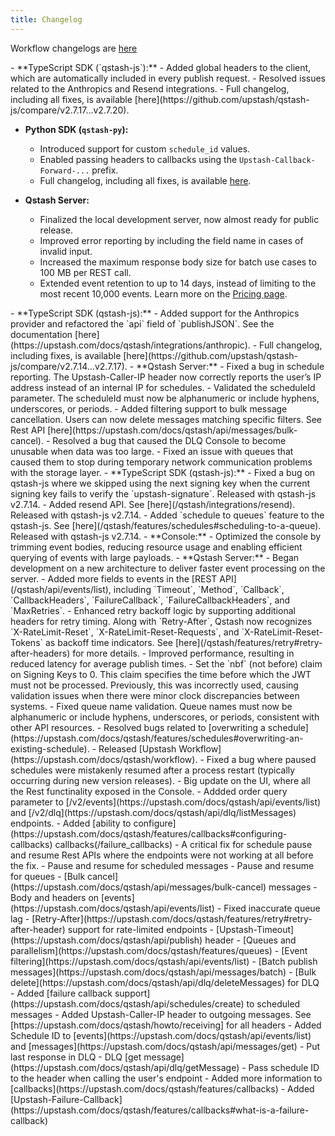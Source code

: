 ```yaml
---
title: Changelog
---
```


<Warning>Workflow changelogs are [here](/workflow/changelog)</Warning>

<Update label="December 2024">  
- **TypeScript SDK (`qstash-js`):**  
    - Added global headers to the client, which are automatically included in every publish request.  
    - Resolved issues related to the Anthropics and Resend integrations.  
    - Full changelog, including all fixes, is available [here](https://github.com/upstash/qstash-js/compare/v2.7.17...v2.7.20).  

- **Python SDK (`qstash-py`):**  
    - Introduced support for custom `schedule_id` values.  
    - Enabled passing headers to callbacks using the `Upstash-Callback-Forward-...` prefix.  
    - Full changelog, including all fixes, is available [here](https://github.com/upstash/qstash-py/compare/v2.0.0...v2.0.1).  

- **Qstash Server:**  
    - Finalized the local development server, now almost ready for public release.  
    - Improved error reporting by including the field name in cases of invalid input.  
    - Increased the maximum response body size for batch use cases to 100 MB per REST call.  
    - Extended event retention to up to 14 days, instead of limiting to the most recent 10,000 events. Learn more on the [Pricing page](https://upstash.com/pricing/qstash).  
</Update>  

<Update label="November 2024">
- **TypeScript SDK (qstash-js):**
    - Added support for the Anthropics provider and refactored the `api` field of `publishJSON`. See the documentation [here](https://upstash.com/docs/qstash/integrations/anthropic).
    - Full changelog, including fixes, is available [here](https://github.com/upstash/qstash-js/compare/v2.7.14...v2.7.17).
- **Qstash Server:**
    - Fixed a bug in schedule reporting. The Upstash-Caller-IP header now correctly reports the user’s IP address instead of an internal IP for schedules.
    - Validated the scheduleId parameter. The scheduleId must now be alphanumeric or include hyphens, underscores, or periods.
    - Added filtering support to bulk message cancellation. Users can now delete messages matching specific filters. See Rest API [here](https://upstash.com/docs/qstash/api/messages/bulk-cancel).
    - Resolved a bug that caused the DLQ Console to become unusable when data was too large.
    - Fixed an issue with queues that caused them to stop during temporary network communication problems with the storage layer.
</Update>

<Update label="October 2024">
- **TypeScript SDK (qstash-js):**
    - Fixed a bug on qstash-js where we skipped using the next signing key when the current signing key fails to verify the `upstash-signature`. Released with qstash-js v2.7.14.
    - Added resend API. See [here](/qstash/integrations/resend). Released with qstash-js v2.7.14.
    - Added `schedule to queues` feature to the qstash-js. See [here](/qstash/features/schedules#scheduling-to-a-queue). Released with qstash-js v2.7.14.
- **Console:**
    - Optimized the console by trimming event bodies, reducing resource usage and enabling efficient querying of events with large payloads.
- **Qstash Server:**
    - Began development on a new architecture to deliver faster event processing on the server.
    - Added more fields to events in the [REST API](/qstash/api/events/list), including `Timeout`, `Method`, `Callback`, `CallbackHeaders`, `FailureCallback`, `FailureCallbackHeaders`, and `MaxRetries`.
    - Enhanced retry backoff logic by supporting additional headers for retry timing. Along with `Retry-After`, Qstash now recognizes `X-RateLimit-Reset`, `X-RateLimit-Reset-Requests`, and `X-RateLimit-Reset-Tokens` as backoff time indicators. See [here](/qstash/features/retry#retry-after-headers) for more details.
</Update>

<Update label="September 2024">
- Improved performance, resulting in reduced latency for average publish times.
- Set the `nbf` (not before) claim on Signing Keys to 0. This claim specifies the time before which the JWT must not be processed. Previously, this was incorrectly used, causing validation issues when there were minor clock discrepancies between systems.
- Fixed queue name validation. Queue names must now be alphanumeric or include hyphens, underscores, or periods, consistent with other API resources.
- Resolved bugs related to  [overwriting a schedule](https://upstash.com/docs/qstash/features/schedules#overwriting-an-existing-schedule).
</Update>

<Update label="August 2024">
- Released [Upstash Workflow](https://upstash.com/docs/qstash/workflow).
- Fixed a bug where paused schedules were mistakenly resumed after a process restart (typically occurring during new version releases). 
</Update>

<Update label="July 2024">
- Big update on the UI, where all the Rest functinality exposed in the Console.
- Addded order query parameter to [/v2/events](https://upstash.com/docs/qstash/api/events/list) and [/v2/dlq](https://upstash.com/docs/qstash/api/dlq/listMessages) endpoints.
- Added [ability to configure](https://upstash.com/docs/qstash/features/callbacks#configuring-callbacks) callbacks(/failure_callbacks)
- A critical fix for schedule pause and resume Rest APIs where the endpoints were not working at all before the fix.
</Update>

<Update label="June 2024">
- Pause and resume for scheduled messages
- Pause and resume for queues
- [Bulk cancel](https://upstash.com/docs/qstash/api/messages/bulk-cancel) messages
- Body and headers on [events](https://upstash.com/docs/qstash/api/events/list) 
- Fixed inaccurate queue lag
</Update>

<Update label="May 2024">
- [Retry-After](https://upstash.com/docs/qstash/features/retry#retry-after-header) support for rate-limited endpoints
- [Upstash-Timeout](https://upstash.com/docs/qstash/api/publish) header 
</Update>

<Update label="April 2024">
- [Queues and parallelism](https://upstash.com/docs/qstash/features/queues)
- [Event filtering](https://upstash.com/docs/qstash/api/events/list)
</Update>

<Update label="March 2024">
- [Batch publish messages](https://upstash.com/docs/qstash/api/messages/batch)
- [Bulk delete](https://upstash.com/docs/qstash/api/dlq/deleteMessages) for DLQ
</Update>

<Update label="February 2024">
- Added [failure callback support](https://upstash.com/docs/qstash/api/schedules/create) to scheduled messages
- Added Upstash-Caller-IP header to outgoing messages. See [https://upstash.com/docs/qstash/howto/receiving] for all headers
- Added Schedule ID to [events](https://upstash.com/docs/qstash/api/events/list) and [messages](https://upstash.com/docs/qstash/api/messages/get)
</Update>

<Update label="November 2023">
- Put last response in DLQ
- DLQ [get message](https://upstash.com/docs/qstash/api/dlq/getMessage)
- Pass schedule ID to the header when calling the user's endpoint
- Added more information to [callbacks](https://upstash.com/docs/qstash/features/callbacks)
</Update>

<Update label="October 2023">
- Added [Upstash-Failure-Callback](https://upstash.com/docs/qstash/features/callbacks#what-is-a-failure-callback)
</Update>